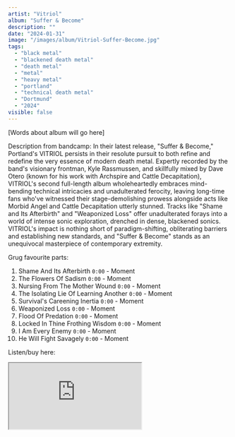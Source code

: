 ```yaml
---
artist: "Vitriol"
album: "Suffer & Become"
description: ""
date: "2024-01-31"
image: "/images/album/Vitriol-Suffer-Become.jpg"
tags:
  - "black metal"
  - "blackened death metal"
  - "death metal"
  - "metal"
  - "heavy metal"
  - "portland"
  - "technical death metal"
  - "Dortmund"
  - "2024"
visible: false
---
```


[Words about album will go here]

Description from bandcamp: In their latest release, "Suffer & Become," Portland's VITRIOL persists in their resolute pursuit to both refine and redefine the very essence of modern death metal. Expertly recorded by the band's visionary frontman, Kyle Rassmussen, and skillfully mixed by Dave Otero (known for his work with Archspire and Cattle Decapitation), VITRIOL's second full-length album wholeheartedly embraces mind-bending technical intricacies and unadulterated ferocity, leaving long-time fans who've witnessed their stage-demolishing prowess alongside acts like Morbid Angel and Cattle Decapitation utterly stunned. Tracks like "Shame and Its Afterbirth" and "Weaponized Loss" offer unadulterated forays into a world of intense sonic exploration, drenched in dense, blackened sonics. VITRIOL's impact is nothing short of paradigm-shifting, obliterating barriers and establishing new standards, and "Suffer & Become" stands as an unequivocal masterpiece of contemporary extremity.

Grug favourite parts:

1. Shame And Its Afterbirth `0:00` - Moment
2. The Flowers Of Sadism `0:00` - Moment
3. Nursing From The Mother Wound `0:00` - Moment
4. The Isolating Lie Of Learning Another `0:00` - Moment
5. Survival's Careening Inertia `0:00` - Moment
6. Weaponized Loss `0:00` - Moment
7. Flood Of Predation `0:00` - Moment
8. Locked In Thine Frothing Wisdom `0:00` - Moment
9. I Am Every Enemy `0:00` - Moment
10. He Will Fight Savagely `0:00` - Moment

Listen/buy here:

<iframe
  style={{ border: "0", width: "350px", height: "830px" }}
  src="https://bandcamp.com/EmbeddedPlayer/album=239639166/size=large/bgcol=333333/linkcol=ffffff/transparent=true/"
  seamless>
  <a href="https://centurymedia.bandcamp.com/album/suffer-become">
    Suffer & Become by Vitriol
  </a>
</iframe>
